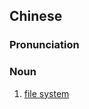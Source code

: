 {{also|文件系统}}
==Chinese==
{{zh-forms|s=文件系统|type=22}}

===Pronunciation===
{{zh-pron
|m=wénjiàn xìtǒng
|c=man4 gin6-2 hai6 tung2
|cat=n
}}

===Noun===
{{zh-noun}}

# {{lb|zh|computing}} [[file system]]
